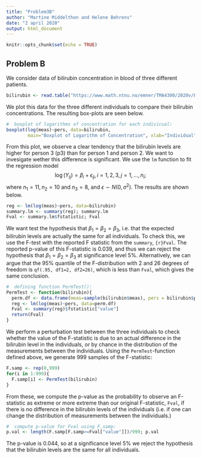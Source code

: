```yaml
---
title: "Problem3B"
author: "Martine Middelthon and Helene Behrens"
date: "2 april 2020"
output: html_document
---
```


```r
knitr::opts_chunk$set(echo = TRUE)
```

## Problem B
We consider data of bilirubin concentration in blood of three different patients. 
```r
bilirubin <- read.table("https://www.math.ntnu.no/emner/TMA4300/2020v/Exercise/ex3-additionalFiles/bilirubin.txt", header=T)
```
We plot this data for the three different individuals to compare their bilirubin concentrations. The resulting box-plots are seen below. 
```r
#  boxplot of logarithms of concentration for each indivicual:
boxplot(log(meas)~pers, data=bilirubin,
        main="Boxplot of Logarithm of Concentration", xlab="Individual", ylab="log(meas)")
```
From this plot, we observe a clear tendency that the bilirubin levels are higher for person 3 (p3) than for person 1 and person 2. We want to invesigate wether this difference is significant. We use the $\texttt{lm}$ function to fit the regression model 
$$
\log(Y_{ij}) = \beta_i + \epsilon_{ij}, i=1,2,3, j=1,\ldots,n_i;
$$
where $n_1=11, n_2=10$ and $n_3=8$, and $\epsilon \sim N(0, \sigma^2).$ The results are shown below. 
```r
reg <- lm(log(meas)~pers, data=bilirubin)
summary.lm <- summary(reg); summary.lm
Fval <- summary.lm$fstatistic; Fval
```
We want test the hypothesis that $\beta_1=\beta_2=\beta_3,$ i.e. that the expected bilirubin levels are actually the same for all individuals. To check this, we use the F-test with the reported F statistic from the $\texttt{summary}$, `{r}Fval`. The reported p-value of this F-statistic is 0.039, and thus we can reject the hypothesis that $\beta_1=\beta_2=\beta_3$ at significance level 5$\%$. Alternatively, we can argue that the 95$\%$ quantile of the F-distribution with 2 and 26 degrees of freedom is `qf(.95, df1=2, df2=26)`, which is less than $\texttt{Fval}$, which gives the same conclusion. 
```r
#  defining function PermTest():
PermTest <- function(bilirubin){
  perm.df <- data.frame(meas=sample(bilirubin$meas), pers = bilirubin$pers)
  reg <- lm(log(meas)~pers, data=perm.df)
  Fval <- summary(reg)$fstatistic["value"]
  return(Fval)
}
```
We perform a perturbation test between the three individuals to check whether the value of the F-statistic is due to an actual difference in the bilirubin level in the individuals, or by chance in the distribution of the measurements between the individuals. Using the $\texttt{PermTest}$-function defined above, we generate 999 samples of the F-statistic:
```r
F.samp <- rep(0,999)
for(i in 1:999){
  F.samp[i] <- PermTest(bilirubin)
}
```
From these, we compute the p-value as the probability to observe an F-statistic as extreme or more extreme than our original F-statistic, $\texttt{Fval}$, if there is no difference in the bilirubin levels of the individuals (i.e. if one can change the distribution of measurements between the individuals.)
```r
#  compute p-value for Fval using F.samp:
p.val <- length(F.samp[F.samp>=Fval["value"]])/999; p.val
```
The p-value is 0.044, so at a significance level 5$\%$ we reject the hypothesis that the bilirubin levels are the same for all individuals. 